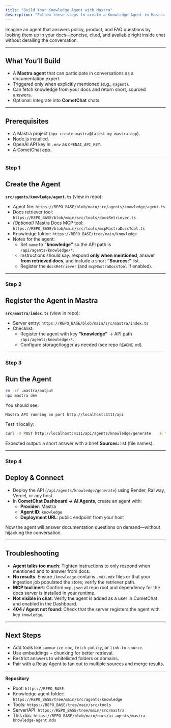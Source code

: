 ```yaml
---
title: "Build Your Knowledge Agent with Mastra"
description: "Follow these steps to create a Knowledge Agent in Mastra that can answer documentation questions when invoked and integrate with CometChat."
---
```


Imagine an agent that answers policy, product, and FAQ questions by looking them up in your docs—concise, cited, and available right inside chat without derailing the conversation.

***

## What You’ll Build

* A **Mastra agent** that can participate in conversations as a documentation expert.  
* Triggered only when explicitly mentioned (e.g., `@agent`).  
* Can fetch knowledge from your docs and return short, sourced answers.  
* Optional: integrate into **CometChat** chats.  

***

## Prerequisites

* A Mastra project (`npx create-mastra@latest my-mastra-app`).  
* Node.js installed.  
* OpenAI API key in `.env` as `OPENAI_API_KEY`.  
* A CometChat app.  

***

<h3 className="text-2xl font-semibold mb-6 mt-8">
  <span className="inline-flex items-center px-4 py-1.5 rounded-full bg-emerald-100 text-emerald-700 dark:bg-emerald-900/30 dark:text-emerald-300 uppercase tracking-wide text-sm">Step 1</span>
</h3>

## Create the Agent

**`src/agents/knowledge/agent.ts`** (view in repo):

- Agent file: `https://REPO_BASE/blob/main/src/agents/knowledge/agent.ts`  
- Docs retriever tool: `https://REPO_BASE/blob/main/src/tools/docsRetriever.ts`  
- *(Optional)* Mastra Docs MCP tool: `https://REPO_BASE/blob/main/src/tools/mcpMastraDocsTool.ts`  
- Knowledge folder: `https://REPO_BASE/tree/main/knowledge`  
- Notes for the agent:
  - Set `name` to **"knowledge"** so the API path is `/api/agents/knowledge/*`.  
  - Instructions should say: respond **only when mentioned**, answer **from retrieved docs**, and include a short **“Sources:”** list.  
  - Register the `docsRetriever` (and `mcpMastraDocsTool` if enabled).  

***

<h3 className="text-2xl font-semibold mb-6 mt-8">
  <span className="inline-flex items-center px-4 py-1.5 rounded-full bg-emerald-100 text-emerald-700 dark:bg-emerald-900/30 dark:text-emerald-300 uppercase tracking-wide text-sm">Step 2</span>
</h3>

## Register the Agent in Mastra

**`src/mastra/index.ts`** (view in repo):

- Server entry: `https://REPO_BASE/blob/main/src/mastra/index.ts`  
- Checklist:  
  - Register the agent with key **"knowledge"** → API path `/api/agents/knowledge/*`.  
  - Configure storage/logger as needed (see repo `README.md`).  

***

<h3 className="text-2xl font-semibold mb-6 mt-8">
  <span className="inline-flex items-center px-4 py-1.5 rounded-full bg-emerald-100 text-emerald-700 dark:bg-emerald-900/30 dark:text-emerald-300 uppercase tracking-wide text-sm">Step 3</span>
</h3>

## Run the Agent

```bash
rm -rf .mastra/output
npx mastra dev
```

You should see:

```
Mastra API running on port http://localhost:4111/api
```

Test it locally:

```bash
curl -X POST http://localhost:4111/api/agents/knowledge/generate   -H "Content-Type: application/json"   -d '{"messages":[{"role":"user","content":"@agent where is our refund policy documented?"}]}'
```

Expected output: a short answer with a brief **Sources:** list (file names).

***

<h3 className="text-2xl font-semibold mb-6 mt-8">
  <span className="inline-flex items-center px-4 py-1.5 rounded-full bg-emerald-100 text-emerald-700 dark:bg-emerald-900/30 dark:text-emerald-300 uppercase tracking-wide text-sm">Step 4</span>
</h3>

## Deploy & Connect

* Deploy the API (`/api/agents/knowledge/generate`) using Render, Railway, Vercel, or any host.  
* In **CometChat Dashboard → AI Agents**, create an agent with:  
  * **Provider**: Mastra  
  * **Agent ID**: `knowledge`  
  * **Deployment URL**: public endpoint from your host  

Now the agent will answer documentation questions on demand—without hijacking the conversation.

***

## Troubleshooting

* **Agent talks too much**: Tighten instructions to only respond when mentioned and to answer from docs.  
* **No results**: Ensure `/knowledge` contains `.md/.mdx` files or that your ingestion job populated the store; verify the retriever path.  
* **MCP tool inert**: Confirm `mcp.json` at repo root and dependency for the docs server is installed in your runtime.  
* **Not visible in chat**: Verify the agent is added as a user in CometChat and enabled in the Dashboard.  
* **404 / Agent not found**: Check that the server registers the agent with key `knowledge`.  

***

## Next Steps

* Add tools like `summarize-doc`, `fetch-policy`, or `link-to-source`.  
* Use embeddings + chunking for better retrieval.  
* Restrict answers to whitelisted folders or domains.  
* Pair with a Relay Agent to fan out to multiple sources and merge results.  

---

**Repository**

* Root: `https://REPO_BASE`  
* Knowledge agent folder: `https://REPO_BASE/tree/main/src/agents/knowledge`  
* Tools: `https://REPO_BASE/tree/main/src/tools`  
* Server/API: `https://REPO_BASE/tree/main/src/mastra`  
* This doc: `https://REPO_BASE/blob/main/docs/ai-agents/mastra-knowledge-agent.mdx`  
